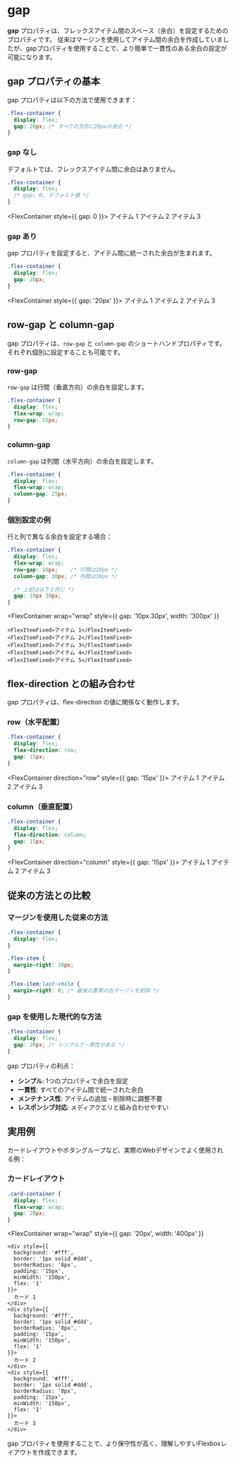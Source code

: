 
# gap

**gap** プロパティは、フレックスアイテム間のスペース（余白）を設定するためのプロパティです。
従来はマージンを使用してアイテム間の余白を作成していましたが、gapプロパティを使用することで、より簡単で一貫性のある余白の設定が可能になります。

## gap プロパティの基本

gap プロパティは以下の方法で使用できます：

```css title="CSS"
.flex-container {
  display: flex;
  gap: 20px; /* すべての方向に20pxの余白 */
}
```

### gap なし

デフォルトでは、フレックスアイテム間に余白はありません。

```css title="CSS"
.flex-container {
  display: flex;
  /* gap: 0; デフォルト値 */
}
```

<FlexContainer style={{ gap: 0 }}>
    <FlexItemFixed>アイテム 1</FlexItemFixed>
    <FlexItemFixed>アイテム 2</FlexItemFixed>
    <FlexItemFixed>アイテム 3</FlexItemFixed>
</FlexContainer>

### gap あり

gap プロパティを設定すると、アイテム間に統一された余白が生まれます。

```css title="CSS"
.flex-container {
  display: flex;
  gap: 20px;
}
```

<FlexContainer style={{ gap: '20px' }}>
    <FlexItemFixed>アイテム 1</FlexItemFixed>
    <FlexItemFixed>アイテム 2</FlexItemFixed>
    <FlexItemFixed>アイテム 3</FlexItemFixed>
</FlexContainer>

## row-gap と column-gap

gap プロパティは、`row-gap` と `column-gap` のショートハンドプロパティです。
それぞれ個別に設定することも可能です。

### row-gap

`row-gap` は行間（垂直方向）の余白を設定します。

```css title="CSS"
.flex-container {
  display: flex;
  flex-wrap: wrap;
  row-gap: 15px;
}
```

### column-gap

`column-gap` は列間（水平方向）の余白を設定します。

```css title="CSS"
.flex-container {
  display: flex;
  flex-wrap: wrap;
  column-gap: 25px;
}
```

### 個別設定の例

行と列で異なる余白を設定する場合：

```css title="CSS"
.flex-container {
  display: flex;
  flex-wrap: wrap;
  row-gap: 10px;    /* 行間は10px */
  column-gap: 30px; /* 列間は30px */
  
  /* 上記は以下と同じ */
  gap: 10px 30px;
}
```

<FlexContainer 
  wrap="wrap" 
  style={{ 
    gap: '10px 30px',
    width: '300px' 
  }}
>
    <FlexItemFixed>アイテム 1</FlexItemFixed>
    <FlexItemFixed>アイテム 2</FlexItemFixed>
    <FlexItemFixed>アイテム 3</FlexItemFixed>
    <FlexItemFixed>アイテム 4</FlexItemFixed>
    <FlexItemFixed>アイテム 5</FlexItemFixed>
</FlexContainer>

## flex-direction との組み合わせ

gap プロパティは、flex-direction の値に関係なく動作します。

### row（水平配置）

```css title="CSS"
.flex-container {
  display: flex;
  flex-direction: row;
  gap: 15px;
}
```

<FlexContainer direction="row" style={{ gap: '15px' }}>
    <FlexItemFixed>アイテム 1</FlexItemFixed>
    <FlexItemFixed>アイテム 2</FlexItemFixed>
    <FlexItemFixed>アイテム 3</FlexItemFixed>
</FlexContainer>

### column（垂直配置）

```css title="CSS"
.flex-container {
  display: flex;
  flex-direction: column;
  gap: 15px;
}
```

<FlexContainer direction="column" style={{ gap: '15px' }}>
    <FlexItemFixed>アイテム 1</FlexItemFixed>
    <FlexItemFixed>アイテム 2</FlexItemFixed>
    <FlexItemFixed>アイテム 3</FlexItemFixed>
</FlexContainer>

## 従来の方法との比較

### マージンを使用した従来の方法

```css title="従来の方法"
.flex-container {
  display: flex;
}

.flex-item {
  margin-right: 20px;
}

.flex-item:last-child {
  margin-right: 0; /* 最後の要素の右マージンを削除 */
}
```

### gap を使用した現代的な方法

```css title="現代的な方法"
.flex-container {
  display: flex;
  gap: 20px; /* シンプルで一貫性がある */
}
```

gap プロパティの利点：
- **シンプル**: 1つのプロパティで余白を設定
- **一貫性**: すべてのアイテム間で統一された余白
- **メンテナンス性**: アイテムの追加・削除時に調整不要
- **レスポンシブ対応**: メディアクエリと組み合わせやすい

## 実用例

カードレイアウトやボタングループなど、実際のWebデザインでよく使用される例：

### カードレイアウト

```css title="CSS"
.card-container {
  display: flex;
  flex-wrap: wrap;
  gap: 20px;
}
```

<FlexContainer 
  wrap="wrap" 
  style={{ 
    gap: '20px',
    width: '400px'
  }}
>
    <div style={{
      background: '#fff',
      border: '1px solid #ddd',
      borderRadius: '8px',
      padding: '15px',
      minWidth: '150px',
      flex: '1'
    }}>
      カード 1
    </div>
    <div style={{
      background: '#fff',
      border: '1px solid #ddd',
      borderRadius: '8px',
      padding: '15px',
      minWidth: '150px',
      flex: '1'
    }}>
      カード 2
    </div>
    <div style={{
      background: '#fff',
      border: '1px solid #ddd',
      borderRadius: '8px',
      padding: '15px',
      minWidth: '150px',
      flex: '1'
    }}>
      カード 3
    </div>
</FlexContainer>

gap プロパティを使用することで、より保守性が高く、理解しやすいFlexboxレイアウトを作成できます。